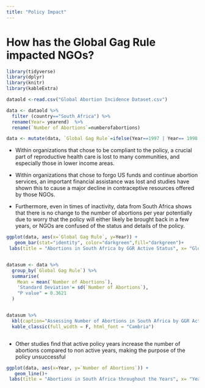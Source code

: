 ```yaml
---
title: "Policy Impact"
---
```


# How has the Global Gag Rule impacted NGOs?

```r
library(tidyverse)
library(dplyr)
library(knitr)
library(kableExtra)
```

```r
dataold <-read.csv("Global Abortion Incidence Dataset.csv")
```

```r
data <- dataold %>%
  filter (country=="South Africa") %>%
  rename(Year= yearend)  %>%
  rename(`Number of Abortions`=numberofabortions) 

```

```r
data <- mutate(data, `Global Gag Rule`=ifelse(Year==1997 | Year== 1998 | Year== 2009 | Year== 1993 | Year== 1994 | Year== 1995 | Year== 1996 | Year== 2014 | Year== 2010 | Year== 2011 | Year== 2012 | Year== 2013, "Yes","No"))
```

-   Within organizations that chose to be compliant to the policy, a crucial part of reproductive health care is lost to many communities, and especially those in lower income areas.

-   Within organizations that chose to forgo US funds and continue abortion services, an important financial assistance was lost and studies have shown this to cause a major decline in contraceptive resources offered by those NGOs.

-   Furthermore, even in times of inactivity, data from South Africa shows that there is no change to the number of abortions per year potentially due to worry that the policy will either likely be brought back in a few years, or NGOs are confused of the status and details of the policy.

```r
ggplot(data, aes(x=`Global Gag Rule`, y=Year)) + 
   geom_bar(stat="identity", color="darkgreen",fill="darkgreen")+
 labs(title = "Abortions in South Africa by GGR Active Status", x= "Global Gag Rule Status", y="Number of Abortions")


datasum <- data %>%
  group_by(`Global Gag Rule`) %>%
  summarise(
    Mean = mean(`Number of Abortions`),
    'Standard Deviation'= sd(`Number of Abortions`),
    "P value" = 0.3621
  )


datasum %>%
  kbl(caption="Assessing Number of Abortions in South Africa by GGR Active Status") %>%
  kable_classic(full_width = F, html_font = "Cambria")



```

-   Other studies find that active policy years increase the number of abortions compared to non active years, making the purpose of the policy unsuccessful

```r
ggplot(data, aes(x=Year, y=`Number of Abortions`)) + 
   geom_line()+
 labs(title = "Abortions in South Africa throughout the Years", x= "Year", y="Number of Abortions")
```
